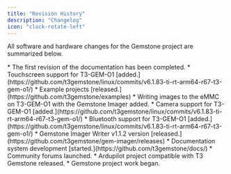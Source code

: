 ```yaml
---
title: "Revision History"
description: "Changelog"
icon: "clock-rotate-left"
---
```


All software and hardware changes for the Gemstone project are summarized below.

<Update label="July 2025">
  * The first revision of the documentation has been completed.
  * Touchscreen support for T3-GEM-O1 [added.](https://github.com/t3gemstone/linux/commits/v6.1.83-ti-rt-arm64-r67-t3-gem-o1/)
  * Example projects [released.](https://github.com/t3gemstone/examples)
  * Writing images to the eMMC on T3-GEM-O1 with the Gemstone Imager added.
</Update>

<Update label="June 2025">
  * Camera support for T3-GEM-O1 [added.](https://github.com/t3gemstone/linux/commits/v6.1.83-ti-rt-arm64-r67-t3-gem-o1/)
  * Bluetooth support for T3-GEM-O1 [added.](https://github.com/t3gemstone/linux/commits/v6.1.83-ti-rt-arm64-r67-t3-gem-o1/)
  * Gemstone Imager Writer v1.1.2 version [released.](https://github.com/t3gemstone/gem-imager/releases)
  * Documentation system development [started.](https://github.com/t3gemstone/docs/)
</Update>

<Update label="April 2025">
  * Community forums launched.
  * Ardupilot project compatible with T3 Gemstone released.
</Update>

<Update label="January 2025">
  * Gemstone project work began.
</Update>
